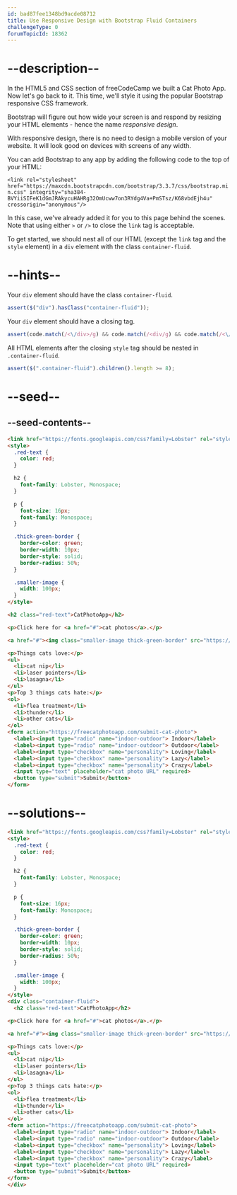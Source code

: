 ```yaml
---
id: bad87fee1348bd9acde08712
title: Use Responsive Design with Bootstrap Fluid Containers
challengeType: 0
forumTopicId: 18362
---
```


# --description--

In the HTML5 and CSS section of freeCodeCamp we built a Cat Photo App. Now let's go back to it. This time, we'll style it using the popular Bootstrap responsive CSS framework.

Bootstrap will figure out how wide your screen is and respond by resizing your HTML elements - hence the name <dfn>responsive design</dfn>.

With responsive design, there is no need to design a mobile version of your website. It will look good on devices with screens of any width.

You can add Bootstrap to any app by adding the following code to the top of your HTML:

`<link rel="stylesheet" href="https://maxcdn.bootstrapcdn.com/bootstrap/3.3.7/css/bootstrap.min.css" integrity="sha384-BVYiiSIFeK1dGmJRAkycuHAHRg32OmUcww7on3RYdg4Va+PmSTsz/K68vbdEjh4u" crossorigin="anonymous"/>`

In this case, we've already added it for you to this page behind the scenes. Note that using either `>` or `/>` to close the `link` tag is acceptable.

To get started, we should nest all of our HTML (except the `link` tag and the `style` element) in a `div` element with the class `container-fluid`.

# --hints--

Your `div` element should have the class `container-fluid`.

```js
assert($("div").hasClass("container-fluid"));
```

Your `div` element should have a closing tag.

```js
assert(code.match(/<\/div>/g) && code.match(/<div/g) && code.match(/<\/div>/g).length === code.match(/<div/g).length);
```

All HTML elements after the closing `style` tag should be nested in `.container-fluid`.

```js
assert($(".container-fluid").children().length >= 8);
```

# --seed--

## --seed-contents--

```html
<link href="https://fonts.googleapis.com/css?family=Lobster" rel="stylesheet" type="text/css">
<style>
  .red-text {
    color: red;
  }

  h2 {
    font-family: Lobster, Monospace;
  }

  p {
    font-size: 16px;
    font-family: Monospace;
  }

  .thick-green-border {
    border-color: green;
    border-width: 10px;
    border-style: solid;
    border-radius: 50%;
  }

  .smaller-image {
    width: 100px;
  }
</style>

<h2 class="red-text">CatPhotoApp</h2>

<p>Click here for <a href="#">cat photos</a>.</p>

<a href="#"><img class="smaller-image thick-green-border" src="https://bit.ly/fcc-relaxing-cat" alt="A cute orange cat lying on its back."></a>

<p>Things cats love:</p>
<ul>
  <li>cat nip</li>
  <li>laser pointers</li>
  <li>lasagna</li>
</ul>
<p>Top 3 things cats hate:</p>
<ol>
  <li>flea treatment</li>
  <li>thunder</li>
  <li>other cats</li>
</ol>
<form action="https://freecatphotoapp.com/submit-cat-photo">
  <label><input type="radio" name="indoor-outdoor"> Indoor</label>
  <label><input type="radio" name="indoor-outdoor"> Outdoor</label>
  <label><input type="checkbox" name="personality"> Loving</label>
  <label><input type="checkbox" name="personality"> Lazy</label>
  <label><input type="checkbox" name="personality"> Crazy</label>
  <input type="text" placeholder="cat photo URL" required>
  <button type="submit">Submit</button>
</form>
```

# --solutions--

```html
<link href="https://fonts.googleapis.com/css?family=Lobster" rel="stylesheet" type="text/css">
<style>
  .red-text {
    color: red;
  }

  h2 {
    font-family: Lobster, Monospace;
  }

  p {
    font-size: 16px;
    font-family: Monospace;
  }

  .thick-green-border {
    border-color: green;
    border-width: 10px;
    border-style: solid;
    border-radius: 50%;
  }

  .smaller-image {
    width: 100px;
  }
</style>
<div class="container-fluid">
  <h2 class="red-text">CatPhotoApp</h2>

<p>Click here for <a href="#">cat photos</a>.</p>

<a href="#"><img class="smaller-image thick-green-border" src="https://bit.ly/fcc-relaxing-cat" alt="A cute orange cat lying on its back."></a>

<p>Things cats love:</p>
<ul>
  <li>cat nip</li>
  <li>laser pointers</li>
  <li>lasagna</li>
</ul>
<p>Top 3 things cats hate:</p>
<ol>
  <li>flea treatment</li>
  <li>thunder</li>
  <li>other cats</li>
</ol>
<form action="https://freecatphotoapp.com/submit-cat-photo">
  <label><input type="radio" name="indoor-outdoor"> Indoor</label>
  <label><input type="radio" name="indoor-outdoor"> Outdoor</label>
  <label><input type="checkbox" name="personality"> Loving</label>
  <label><input type="checkbox" name="personality"> Lazy</label>
  <label><input type="checkbox" name="personality"> Crazy</label>
  <input type="text" placeholder="cat photo URL" required>
  <button type="submit">Submit</button>
</form>
</div>
```
